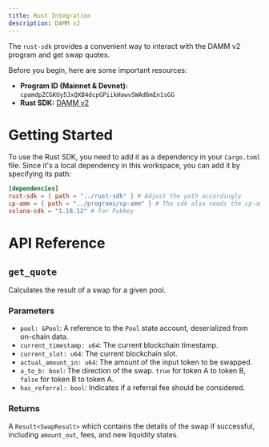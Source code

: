 ```yaml
---
title: Rust Integration
description: DAMM v2
---
```


The `rust-sdk` provides a convenient way to interact with the DAMM v2 program and get swap quotes.

Before you begin, here are some important resources:

-   **Program ID (Mainnet & Devnet):** `cpamdpZCGKUy5JxQXB4dcpGPiikHawvSWAd6mEn1sGG`
-   **Rust SDK:** [DAMM v2](https://github.com/MeteoraAg/damm-v2/tree/main/rust-sdk)

# Getting Started

To use the Rust SDK, you need to add it as a dependency in your `Cargo.toml` file. Since it's a local dependency in this workspace, you can add it by specifying its path:

```toml
[dependencies]
rust-sdk = { path = "../rust-sdk" } # Adjust the path accordingly
cp-amm = { path = "../programs/cp-amm" } # The sdk also needs the cp-amm crate
solana-sdk = "1.18.12" # For Pubkey
```

# API Reference

## `get_quote`

Calculates the result of a swap for a given pool.

### Parameters

- `pool: &Pool`: A reference to the `Pool` state account, deserialized from on-chain data.
- `current_timestamp: u64`: The current blockchain timestamp.
- `current_slot: u64`: The current blockchain slot.
- `actual_amount_in: u64`: The amount of the input token to be swapped.
- `a_to_b: bool`: The direction of the swap. `true` for token A to token B, `false` for token B to token A.
- `has_referral: bool`: Indicates if a referral fee should be considered.

### Returns

A `Result<SwapResult>` which contains the details of the swap if successful, including `amount_out`, fees, and new liquidity states. 